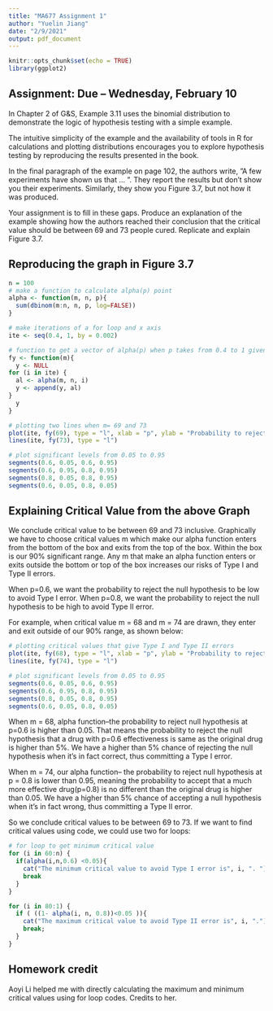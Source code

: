 ```yaml
---
title: "MA677 Assignment 1"
author: "Yuelin Jiang"
date: "2/9/2021"
output: pdf_document
---
```


```r
knitr::opts_chunk$set(echo = TRUE)
library(ggplot2)
```

## Assignment: Due – Wednesday, February 10


In Chapter 2 of G&S, Example 3.11 uses the binomial distribution to demonstrate the logic of
hypothesis testing with a simple example. 

The intuitive simplicity of the example and the availability of tools in R for calculations and plotting distributions encourages you to explore hypothesis testing by reproducing the results presented in the book.

In the final paragraph of the example on page 102, the authors write, ”A few experiments have
shown us that ... ”. They report the results but don’t show you their experiments. Similarly, they
show you Figure 3.7, but not how it was produced.

Your assignment is to fill in these gaps. Produce an explanation of the example showing how the
authors reached their conclusion that the critical value should be between 69 and 73 people cured.
Replicate and explain Figure 3.7.


## Reproducing the graph in Figure 3.7 


```r
n = 100
# make a function to calculate alpha(p) point
alpha <- function(m, n, p){
  sum(dbinom(m:n, n, p, log=FALSE))
}

# make iterations of a for loop and x axis
ite <- seq(0.4, 1, by = 0.002)

# function to get a vector of alpha(p) when p takes from 0.4 to 1 given m
fy <- function(m){
  y <- NULL
for (i in ite) {
  al <- alpha(m, n, i)
  y <- append(y, al)
}
  y
} 

# plotting two lines when m= 69 and 73
plot(ite, fy(69), type = "l", xlab = "p", ylab = "Probability to reject null hypothesis")
lines(ite, fy(73), type = "l")

# plot significant levels from 0.05 to 0.95
segments(0.6, 0.05, 0.6, 0.95)
segments(0.6, 0.95, 0.8, 0.95)
segments(0.8, 0.05, 0.8, 0.95)
segments(0.6, 0.05, 0.8, 0.05)
```



## Explaining Critical Value from the above Graph 


We conclude critical value to be between 69 and 73 inclusive. Graphically we have to choose critical values m which make our alpha function enters from the bottom of the box and exits from the top of the box. Within the box is our 90% significant range. Any m that make an alpha function enters or exits outside the bottom or top of the box increases our risks of Type I and Type II errors. 

When p=0.6, we want the probability to reject the null hypothesis to be low to avoid Type I error. 
When p=0.8, we want the probability to reject the null hypothesis to be high to avoid Type II error. 

For example, when critical value m = 68 and m = 74 are drawn, they enter and exit outside of our 90% range, as shown below:

```r
# plotting critical values that give Type I and Type II errors 
plot(ite, fy(68), type = "l", xlab = "p", ylab = "Probability to reject null hypothesis")
lines(ite, fy(74), type = "l")

# plot significant levels from 0.05 to 0.95
segments(0.6, 0.05, 0.6, 0.95)
segments(0.6, 0.95, 0.8, 0.95)
segments(0.8, 0.05, 0.8, 0.95)
segments(0.6, 0.05, 0.8, 0.05)
```

When m = 68, alpha function--the probability to reject null hypothesis at p=0.6 is higher than 0.05. That means the probability to reject the null hypothesis that a drug with p=0.6 effectiveness is same as the original drug is higher than 5%. We have a higher than 5% chance of rejecting the null hypothesis when it's in fact correct, thus committing a Type I error. 

When m = 74, our alpha function-- the probability to reject null hypothesis at p = 0.8 is lower than 0.95, meaning the probability to accept that a much more effective drug(p=0.8) is no different than the original drug is higher than 0.05. We have a higher than 5% chance of accepting a null hypothesis when it's in fact wrong, thus committing a Type II error.

So we conclude critical values to be between 69 to 73. 
If we want to find critical values using code, we could use two for loops:

```r
# for loop to get minimum critical value
for (i in 60:n) {
  if(alpha(i,n,0.6) <0.05){
    cat("The minimum critical value to avoid Type I error is", i, ". ")
    break
  }
}

for (i in 80:1) {
  if ( ((1- alpha(i, n, 0.8))<0.05 )){
    cat("The maximum critical value to avoid Type II error is", i, ".")
    break;
  }
}
```

## Homework credit

Aoyi Li helped me with directly calculating the maximum and minimum critical values using for loop codes. Credits to her. 

